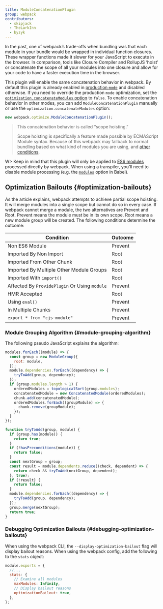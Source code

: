 ```yaml
---
title: ModuleConcatenationPlugin
group: webpack
contributors:
  - skipjack
  - TheLarkInn
  - byzyk
---
```


In the past, one of webpack’s trade-offs when bundling was that each module in your bundle would be wrapped in individual function closures. These wrapper functions made it slower for your JavaScript to execute in the browser. In comparison, tools like Closure Compiler and RollupJS ‘hoist’ or concatenate the scope of all your modules into one closure and allow for your code to have a faster execution time in the browser.

This plugin will enable the same concatenation behavior in webpack. By default this plugin is already enabled in [production `mode`](/configuration/mode/#mode-production) and disabled otherwise. If you need to override the production `mode` optimization, set the [`optimization.concatenateModules` option](/configuration/optimization/#optimizationconcatenatemodules) to `false`. To enable concatenation behavior in other modes, you can add `ModuleConcatenationPlugin` manually or use the `optimization.concatenateModules` option:

```js
new webpack.optimize.ModuleConcatenationPlugin();
```

> This concatenation behavior is called “scope hoisting.”
>
> Scope hoisting is specifically a feature made possible by ECMAScript Module syntax. Because of this webpack may fallback to normal bundling based on what kind of modules you are using, and [other conditions](https://medium.com/webpack/webpack-freelancing-log-book-week-5-7-4764be3266f5).

W> Keep in mind that this plugin will only be applied to [ES6 modules](/api/module-methods/#es6-recommended) processed directly by webpack. When using a transpiler, you'll need to disable module processing (e.g. the [`modules`](https://babeljs.io/docs/en/babel-preset-env#modules) option in Babel).

## Optimization Bailouts {#optimization-bailouts}

As the article explains, webpack attempts to achieve partial scope hoisting. It will merge modules into a single scope but cannot do so in every case. If webpack cannot merge a module, the two alternatives are Prevent and Root. Prevent means the module must be in its own scope. Root means a new module group will be created. The following conditions determine the outcome:

| Condition                                     | Outcome |
| --------------------------------------------- | ------- |
| Non ES6 Module                                | Prevent |
| Imported By Non Import                        | Root    |
| Imported From Other Chunk                     | Root    |
| Imported By Multiple Other Module Groups      | Root    |
| Imported With `import()`                      | Root    |
| Affected By `ProvidePlugin` Or Using `module` | Prevent |
| HMR Accepted                                  | Root    |
| Using `eval()`                                | Prevent |
| In Multiple Chunks                            | Prevent |
| `export * from "cjs-module"`                  | Prevent |

### Module Grouping Algorithm {#module-grouping-algorithm}

The following pseudo JavaScript explains the algorithm:

```js
modules.forEach((module) => {
  const group = new ModuleGroup({
    root: module,
  });
  module.dependencies.forEach((dependency) => {
    tryToAdd(group, dependency);
  });
  if (group.modules.length > 1) {
    orderedModules = topologicalSort(group.modules);
    concatenatedModule = new ConcatenatedModule(orderedModules);
    chunk.add(concatenatedModule);
    orderedModules.forEach((groupModule) => {
      chunk.remove(groupModule);
    });
  }
});

function tryToAdd(group, module) {
  if (group.has(module)) {
    return true;
  }
  if (!hasPreconditions(module)) {
    return false;
  }
  const nextGroup = group;
  const result = module.dependents.reduce((check, dependent) => {
    return check && tryToAdd(nextGroup, dependent);
  }, true);
  if (!result) {
    return false;
  }
  module.dependencies.forEach((dependency) => {
    tryToAdd(group, dependency);
  });
  group.merge(nextGroup);
  return true;
}
```

### Debugging Optimization Bailouts {#debugging-optimization-bailouts}

When using the webpack CLI, the `--display-optimization-bailout` flag will display bailout reasons. When using the webpack config, add the following to the `stats` object:

```js
module.exports = {
  //...
  stats: {
    // Examine all modules
    maxModules: Infinity,
    // Display bailout reasons
    optimizationBailout: true,
  },
};
```
